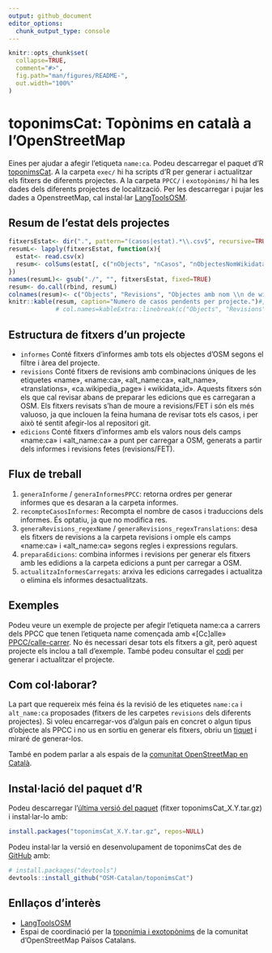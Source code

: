 ```yaml
---
output: github_document
editor_options: 
  chunk_output_type: console
---
```


<!-- README.md is generated from README.Rmd. Please edit that file & devtools::build_readme() -->

```r
knitr::opts_chunk$set(
  collapse=TRUE,
  comment="#>",
  fig.path="man/figures/README-",
  out.width="100%"
)
```

# toponimsCat: Topònims en català a l'OpenStreetMap

<!-- badges: start -->
<!-- badges: end -->

Eines per ajudar a afegir l'etiqueta ```name:ca```. Podeu descarregar el paquet d'R [toponimsCat](https://github.com/OSM-Catalan/toponimsCat/releases). A la carpeta ```exec/``` hi ha scripts d'R per generar i actualitzar els fitxers de diferents projectes. A la carpeta ```PPCC/``` i ```exotopònims/``` hi ha les dades dels diferents projectes de localització. Per les descarregar i pujar les dades a OpenstreetMap, cal instal·lar [LangToolsOSM](https://github.com/OSM-Catalan/LangToolsOSM).

## Resum de l'estat dels projectes



```r
fitxersEstat<- dir(".", pattern="(casos|estat).*\\.csv$", recursive=TRUE, full.names=TRUE)
resumL<- lapply(fitxersEstat, function(x){
  estat<- read.csv(x)
  resum<- colSums(estat[, c("nObjects", "nCasos", "nObjectesNomWikidata", "nCasosNomWikidata")])
})
names(resumL)<- gsub("./", "", fitxersEstat, fixed=TRUE)
resum<- do.call(rbind, resumL)
colnames(resum)<- c("Objects", "Revisions", "Objectes amb nom \\n de wikidata", "Revisions amb nom \\n de wikidata")
knitr::kable(resum, caption="Numero de casos pendents per projecte.")#, booktabs=F, escape=F)#,
             # col.names=kableExtra::linebreak(c("Objects", "Revisions", "Objectes amb nom\nde wikidata", "Revisions amb nom\nde wikidata")))
```


## Estructura de fitxers d’un projecte

* ```informes``` Conté fitxers d’informes amb tots els objectes d’OSM segons el filtre i àrea del projecte.
* ```revisions``` Conté fitxers de revisions amb combinacions úniques de les etiquetes «name», «name:ca»,
«alt_name:ca», «alt_name», «translations», «ca.wikipedia_page» i «wikidata_id».
Aquests fitxers són els que cal revisar abans de preparar les edicions que es carregaran a
OSM. Els fitxers revisats s’han de moure a revisions/FET i són els més valuoso, ja que
inclouen la feina humana de revisar tots els casos, i per això té sentit afegir-los al repositori
git.
* ```edicions``` Conté fitxers d’informes amb els valors nous dels camps «name:ca» i «alt_name:ca» a
punt per carregar a OSM, generats a partir dels informes i revisions fetes (revisions/FET).


## Flux de treball

1. ```generaInforme``` / ```generaInformesPPCC```: retorna ordres per generar informes que es desaran a la carpeta informes.
2. ```recompteCasosInformes```: Recompta el nombre de casos i traduccions dels informes. És optatiu, ja que no modifica res.
3. ```generaRevisions_regexName``` / ```generaRevisions_regexTranslations```: desa els fitxers
de revisions a la carpeta revisions i omple els camps «name:ca» i «alt_name:ca» segons
regles i expressions regulars.
4. ```preparaEdicions```: combina informes i revisions per generar els fitxers amb les edidions a
la carpeta edicions a punt per carregar a OSM.
5. ```actualitzaInformesCarregats```: arxiva les edicions carregades i actualitza o elimina els
informes desactualitzats.


## Exemples

Podeu veure un exemple de projecte per afegir l’etiqueta name:ca a carrers dels PPCC que tenen
l’etiqueta name començada amb «[Cc]alle» [PPCC/calle-carrer](https://github.com/OSM-Catalan/toponimsCat/tree/main/PPCC/calle-carrer). No és necessari desar tots els fitxers a git, però aquest projecte els inclou a tall d’exemple. També podeu consultar el [codi](https://github.com/OSM-Catalan/toponimsCat/blob/main/exec/projecte-PPCC_calle-carrer.r) per generar i actualitzar
el projecte.


## Com col·laborar?

La part que requereix més feina és la revisió de les etiquetes ```name:ca``` i ```alt_name:ca``` proposades (fitxers de les carpetes ```revisions``` dels diferents projectes). Si voleu encarregar-vos d'algun país en concret o algun tipus d'objecte als PPCC i no us en sortiu en generar els fitxers, obriu un [tiquet](https://github.com/OSM-Catalan/toponimsCat/issues) i miraré de generar-los.

També en podem parlar a als espais de la [comunitat OpenStreetMap en Català](https://wiki.openstreetmap.org/wiki/WikiProject_Catalan#Canals_de_comunicaci%C3%B3_i_mitjans_de_difusi%C3%B3).


## Instal·lació del paquet d'R

Podeu descarregar l'[última versió del paquet](https://github.com/OSM-Catalan/toponimsCat/releases/latest) (fitxer toponimsCat_X.Y.tar.gz) i instal·lar-lo amb:

``` r
install.packages("toponimsCat_X.Y.tar.gz", repos=NULL)
``` 

Podeu instal·lar la versió en desenvolupament de toponimsCat des de [GitHub](https://github.com/) amb:

``` r
# install.packages("devtools")
devtools::install_github("OSM-Catalan/toponimsCat")
```


## Enllaços d’interès

* [LangToolsOSM](https://github.com/OSM-Catalan/LangToolsOSM)
* Espai de coordinació per la [toponímia i exotopònims](https://wiki.openstreetmap.org/wiki/WikiProject_Catalan/Topon%C3%ADmia_i_exotop%C3%B2nims) de la comunitat d’OpenStreetMap Països Catalans.

